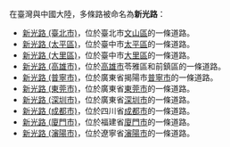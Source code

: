 在臺灣與中國大陸，多條路被命名為'''新光路'''：
*[[新光路_(臺北市)|新光路 (臺北市)]]，位於臺北市[[文山區|文山區]]的一條道路。
*[[新光路_(太平區)|新光路 (太平區)]]，位於臺中市[[太平區_(臺中市)|太平區]]的一條道路。
*[[新光路_(大里區)|新光路 (大里區)]]，位於臺中市[[大里區|大里區]]的一條道路。
*[[新光路_(高雄市)|新光路 (高雄市)]]，位於[[高雄市|高雄市]]苓雅區和前鎮區的一條道路。
*[[新光路_(普寧市)|新光路 (普寧市)]]，位於廣東省揭陽市[[普寧市|普寧市]]的一條道路。
*[[新光路_(東莞市)|新光路 (東莞市)]]，位於廣東省[[東莞市|東莞市]]的一條道路。
*[[新光路_(深圳市)|新光路 (深圳市)]]，位於廣東省[[深圳市|深圳市]]的一條道路。
*[[新光路_(成都市)|新光路 (成都市)]]，位於四川省[[成都市|成都市]]的一條道路。 
*[[新光路_(廈門市)|新光路 (廈門市)]]，位於福建省[[廈門市|廈門市]]的一條道路。
*[[新光路_(瀋陽市)|新光路 (瀋陽市)]]，位於遼寧省[[瀋陽市|瀋陽市]]的一條道路。

{{disambig|cat=三字消歧義}}